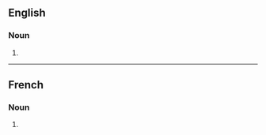==English==

===Noun===
{{head|en|noun form}}

# {{plural of|en|pandiculation}}

----

==French==

===Noun===
{{head|fr|noun form}}

# {{plural of|fr|pandiculation}}